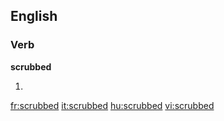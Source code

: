 ==English==

===Verb===
'''scrubbed'''

# {{past of|scrub}}

[[fr:scrubbed]]
[[it:scrubbed]]
[[hu:scrubbed]]
[[vi:scrubbed]]